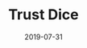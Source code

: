 ---
title: Trust Dice
category: Project
tag: Games,Gambling
status: publish
date: 2019-07-31
slug: A decentralized online gaming platform integrated with IOTX & VITA tokens
website: https://trustdice.win/
twitter: https://twitter.com/Trust_Dice
logo: /img/Trust Dice.png
featured_img: https://wp.gcap1.iotex.io/wp-content/uploads/2020/09/trustdice-header.png
telegram: https://t.me/trust_dice
---